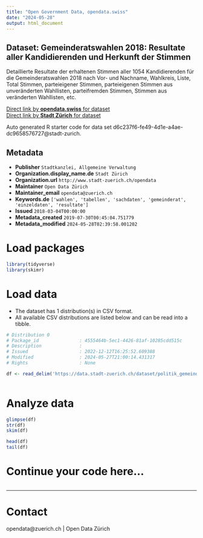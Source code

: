 ```yaml
---
title: "Open Government Data, opendata.swiss"
date: "2024-05-28"
output: html_document
---
```


## Dataset: Gemeinderatswahlen 2018: Resultate aller Kandidierenden und Herkunft der Stimmen

Detaillierte Resultate der erhaltenen Stimmen aller 1054 Kandidierenden für die Gemeinderatswahlen 2018 nach Vor- und Nachname, Wahlkreis, Liste, Total Stimmen, parteieigener Stimmen, parteieigenen Stimmen aus unveränderten Wahllisten, parteifremden Stimmen, Stimmen aus veränderten Wahllisten, etc.



[Direct link by **opendata.swiss** for dataset](https://opendata.swiss/de/dataset/gemeinderatswahlen-2018-resultate-aller-kandidierenden-und-herkunft-der-stimmen2)<br>
[Direct link by **Stadt Zürich** for dataset](https://data.stadt-zuerich.ch/dataset/politik_gemeinderatswahlen_2018_resultate)

Auto generated R starter code for data set d6c237f6-fe49-4d1e-a4ae-dc9658576727@stadt-zurich.

## Metadata

- **Publisher** `Stadtkanzlei, Allgemeine Verwaltung`
- **Organization.display_name.de** `Stadt Zürich`
- **Organization.url** `http://www.stadt-zuerich.ch/opendata`
- **Maintainer** `Open Data Zürich`
- **Maintainer_email** `opendata@zuerich.ch`
- **Keywords.de** `['wahlen', 'tabellen', 'sachdaten', 'gemeinderat', 'einzeldaten', 'resultate']`
- **Issued** `2018-03-04T00:00:00`
- **Metadata_created** `2019-07-30T00:45:04.751779`
- **Metadata_modified** `2024-05-28T02:39:58.001202`


# Load packages

```r

library(tidyverse)
library(skimr)

```

# Load data

-   The dataset has 1 distribution(s) in CSV format.
-   All available CSV distributions are listed below and can be read into a tibble.

```r

# Distribution 0
# Package_id               : 4555464b-5ec1-4426-81af-10285cdd515c
# Description              : 
# Issued                   : 2022-12-12T16:25:52.609388
# Modified                 : 2024-05-27T21:00:14.431317
# Rights                   : None

df <- read_delim('https://data.stadt-zuerich.ch/dataset/politik_gemeinderatswahlen_2018_resultate/download/GRW_2018_resultate_und_herkunft_der_stimmen.csv')



```

# Analyze data

```r

glimpse(df)
str(df)
skim(df)

head(df)
tail(df)

```

# Continue your code here...

```r

```

------------------------------------------------------------------------

# Contact

opendata@zuerich.ch | Open Data Zürich
